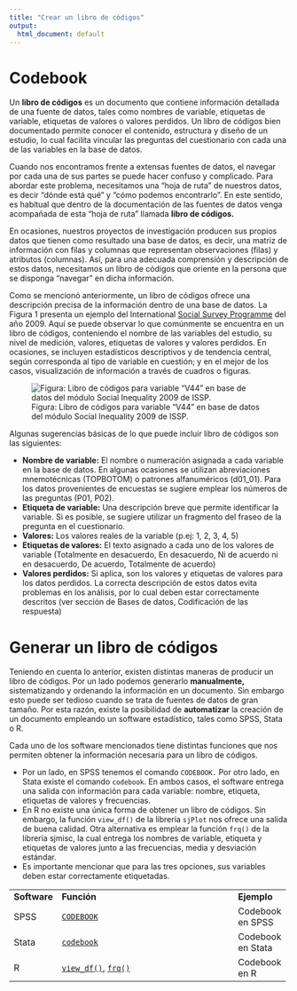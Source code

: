 ```yaml
---
title: "Crear un libro de códigos"
output:
  html_document: default
---
```


# Codebook

Un **libro de códigos** es un documento que contiene información detallada de una fuente de datos, tales como nombres de variable, etiquetas de variable, etiquetas de valores o valores perdidos. Un libro de códigos bien documentado permite conocer el contenido, estructura y diseño de un estudio, lo cual facilita vincular las preguntas del cuestionario con cada una de las variables en la base de datos.

Cuando nos encontramos frente a extensas fuentes de datos, el navegar por cada una de sus partes se puede hacer confuso y complicado. Para abordar este problema, necesitamos una "hoja de ruta" de nuestros datos, es decir "dónde está qué" y "cómo podemos encontrarlo". En este sentido, es habitual que dentro de la documentación de las fuentes de datos venga acompañada de esta "hoja de ruta" llamada **libro de códigos.**

En ocasiones, nuestros proyectos de investigación producen sus propios datos que tienen como resultado una base de datos, es decir, una matriz de información con filas y columnas que representan observaciones (filas) y atributos (columnas). Así, para una adecuada comprensión y descripción de estos datos, necesitamos un libro de códigos que oriente en la persona que se disponga "navegar" en dicha información.

Como se mencionó anteriormente, un libro de códigos ofrece una descripción precisa de la información dentro de una base de datos. La Figura 1 presenta un ejemplo del International [Social Survey Programme](t.ly/MpPp) del año 2009. Aquí se puede observar lo que comúnmente se encuentra en un libro de códigos, conteniendo el nombre de las variables del estudio, su nivel de medición, valores, etiquetas de valores y valores perdidos. En ocasiones, se incluyen estadísticos descriptivos y de tendencia central, según corresponda al tipo de variable en cuestión; y en el mejor de los casos, visualización de información a través de cuadros o figuras.

![Figura: Libro de códigos para variable "V44" en base de datos del módulo Social Inequality 2009 de ISSP.](input/images/issp.PNG)

Algunas sugerencias básicas de lo que puede incluir libro de códigos son las siguientes:

-   **Nombre de variable:** El nombre o numeración asignada a cada variable en la base de datos. En algunas ocasiones se utilizan abreviaciones mnemotécnicas (TOPBOTOM) o patrones alfanuméricos (d01_01). Para los datos provenientes de encuestas se sugiere emplear los números de las preguntas (P01, P02).
-   **Etiqueta de variable:** Una descripción breve que permite identificar la variable. Si es posible, se sugiere utilizar un fragmento del fraseo de la pregunta en el cuestionario.
-   **Valores:** Los valores reales de la variable (p.ej: 1, 2, 3, 4, 5)
-   **Etiquetas de valores:** El texto asignado a cada uno de los valores de variable (Totalmente en desacuerdo, En desacuerdo, Ni de acuerdo ni en desacuerdo, De acuerdo, Totalmente de acuerdo)
-   **Valores perdidos:** Si aplica, son los valores y etiquetas de valores para los datos perdidos. La correcta descripción de estos datos evita problemas en los análisis, por lo cual deben estar correctamente descritos (ver sección de Bases de datos, Codificación de las respuesta)

# Generar un libro de códigos

Teniendo en cuenta lo anterior, existen distintas maneras de producir un libro de códigos. Por un lado podemos generarlo **manualmente,** sistematizando y ordenando la información en un documento. Sin embargo esto puede ser tedioso cuando se trata de fuentes de datos de gran tamaño. Por esta razón, existe la posibilidad de **automatizar** la creación de un documento empleando un software estadístico, tales como SPSS, Stata o R.

Cada uno de los software mencionados tiene distintas funciones que nos permiten obtener la información necesaria para un libro de códigos.

-   Por un lado, en SPSS tenemos el comando `CODEBOOK.` Por otro lado, en Stata existe el comando `codebook`. En ambos casos, el software entrega una salida con información para cada variable: nombre, etiqueta, etiquetas de valores y frecuencias.
-   En R no existe una única forma de obtener un libro de códigos. Sin embargo, la función `view_df()` de la librería `sjPlot` nos ofrece una salida de buena calidad. Otra alternativa es emplear la función `frq()` de la librería sjmisc, la cual entrega los nombres de variable, etiqueta y etiquetas de valores junto a las frecuencias, media y desviación estándar.
-   Es importante mencionar que para las tres opciones, sus variables deben estar correctamente etiquetadas.

+--------------+--------------------------------------------------------------------------------------------------------------------------------------------------+-------------------+
| **Software** | **Función**                                                                                                                                      | **Ejemplo**       |
+--------------+--------------------------------------------------------------------------------------------------------------------------------------------------+-------------------+
| SPSS         | [`CODEBOOK`](https://libguides.library.kent.edu/spss/codebooks)                                                                                  | Codebook en SPSS  |
+--------------+--------------------------------------------------------------------------------------------------------------------------------------------------+-------------------+
| Stata        | [`codebook`](https://www.stata.com/manuals/dcodebook.pdf)                                                                                        | Codebook en Stata |
+--------------+--------------------------------------------------------------------------------------------------------------------------------------------------+-------------------+
| R            | [`view_df()`](https://strengejacke.github.io/sjPlot/reference/view_df.html), [`frq()`](https://strengejacke.github.io/sjmisc/reference/frq.html) | Codebook en R     |
+--------------+--------------------------------------------------------------------------------------------------------------------------------------------------+-------------------+

